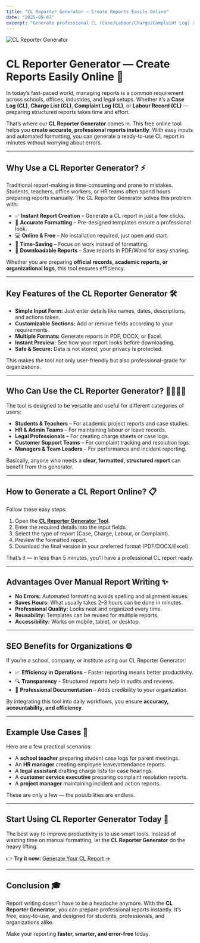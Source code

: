 ```yaml
---
title: "CL Reporter Generator — Create Reports Easily Online"
date: "2025-09-07"
excerpt: "Generate professional CL (Case/Labour/Charge/Complaint Log) reports online instantly. Save time, ensure accuracy, and download your report for free."
---
```


![CL Reporter Generator](/images/cl-reporter-cover.jpg)

# CL Reporter Generator — Create Reports Easily Online 📝

In today’s fast-paced world, managing reports is a common requirement across schools, offices, industries, and legal setups. Whether it’s a **Case Log (CL)**, **Charge List (CL)**, **Complaint Log (CL)**, or **Labour Record (CL)** — preparing structured reports takes time and effort.  

That’s where our **CL Reporter Generator** comes in. This free online tool helps you **create accurate, professional reports instantly**. With easy inputs and automated formatting, you can generate a ready-to-use CL report in minutes without worrying about errors.

---

## Why Use a CL Reporter Generator? ⚡

Traditional report-making is time-consuming and prone to mistakes. Students, teachers, office workers, or HR teams often spend hours preparing reports manually. The CL Reporter Generator solves this problem with:

- ✅ **Instant Report Creation** – Generate a CL report in just a few clicks.  
- 🎯 **Accurate Formatting** – Pre-designed templates ensure a professional look.  
- 💻 **Online & Free** – No installation required, just open and start.  
- 🚀 **Time-Saving** – Focus on work instead of formatting.  
- 📂 **Downloadable Reports** – Save reports in PDF/Word for easy sharing.  

Whether you are preparing **official records, academic reports, or organizational logs**, this tool ensures efficiency.

---

## Key Features of the CL Reporter Generator 🛠️

- **Simple Input Form:** Just enter details like names, dates, descriptions, and actions taken.  
- **Customizable Sections:** Add or remove fields according to your requirements.  
- **Multiple Formats:** Generate reports in PDF, DOCX, or Excel.  
- **Instant Preview:** See how your report looks before downloading.  
- **Safe & Secure:** Data is not stored; your privacy is protected.  

This makes the tool not only user-friendly but also professional-grade for organizations.

---

## Who Can Use the CL Reporter Generator? 👩‍💻👨‍💻

The tool is designed to be versatile and useful for different categories of users:

- **Students & Teachers** – For academic project reports and case studies.  
- **HR & Admin Teams** – For maintaining labour or leave records.  
- **Legal Professionals** – For creating charge sheets or case logs.  
- **Customer Support Teams** – For complaint tracking and resolution logs.  
- **Managers & Team Leaders** – For performance and incident reporting.  

Basically, anyone who needs a **clear, formatted, structured report** can benefit from this generator.

---

## How to Generate a CL Report Online? 📋

Follow these easy steps:

1. Open the **[CL Reporter Generator Tool](/tools/teacher-cl-report)**.  
2. Enter the required details into the input fields.  
3. Select the type of report (Case, Charge, Labour, or Complaint).  
4. Preview the formatted report.  
5. Download the final version in your preferred format (PDF/DOCX/Excel).  

That’s it — in less than 5 minutes, you’ll have a professional CL report ready.

---

## Advantages Over Manual Report Writing ✨

- **No Errors:** Automated formatting avoids spelling and alignment issues.  
- **Saves Hours:** What usually takes 2–3 hours can be done in minutes.  
- **Professional Quality:** Looks neat and organized every time.  
- **Reusability:** Templates can be reused for multiple reports.  
- **Accessibility:** Works on mobile, tablet, or desktop.  

---

## SEO Benefits for Organizations 🌐

If you’re a school, company, or institute using our CL Reporter Generator:

- 📈 **Efficiency in Operations** – Faster reporting means better productivity.  
- 🔍 **Transparency** – Structured reports help in audits and reviews.  
- 🏢 **Professional Documentation** – Adds credibility to your organization.  

By integrating this tool into daily workflows, you ensure **accuracy, accountability, and efficiency**.

---

## Example Use Cases 📑

Here are a few practical scenarios:

- A **school teacher** preparing student case logs for parent meetings.  
- An **HR manager** creating employee leave/attendance reports.  
- A **legal assistant** drafting charge lists for case hearings.  
- A **customer service executive** preparing complaint resolution reports.  
- A **project manager** maintaining incident and action reports.  

These are only a few — the possibilities are endless.

---

## Start Using CL Reporter Generator Today 🚀

The best way to improve productivity is to use smart tools. Instead of wasting time on manual formatting, let the **CL Reporter Generator** do the heavy lifting.  

👉 **Try it now:** [Generate Your CL Report →](/tools/teacher-cl-report)

---

## Conclusion 🎓

Report writing doesn’t have to be a headache anymore. With the **CL Reporter Generator**, you can prepare professional reports instantly. It’s free, easy-to-use, and designed for students, professionals, and organizations alike.  

Make your reporting **faster, smarter, and error-free** today.  

